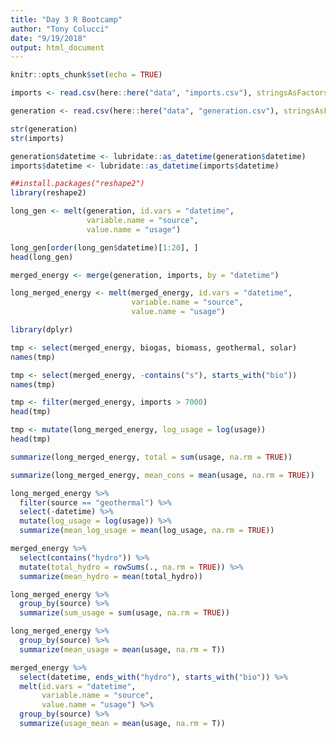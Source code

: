 ```yaml
---
title: "Day 3 R Bootcamp"
author: "Tony Colucci"
date: "9/19/2018"
output: html_document
---
```


```r
knitr::opts_chunk$set(echo = TRUE)
```

```r
imports <- read.csv(here::here("data", "imports.csv"), stringsAsFactors = FALSE)

generation <- read.csv(here::here("data", "generation.csv"), stringsAsFactors = FALSE)
```

```r
str(generation)
str(imports)
```

```r
generation$datetime <- lubridate::as_datetime(generation$datetime)
imports$datetime <- lubridate::as_datetime(imports$datetime)
```

```r
##install.packages("reshape2")
library(reshape2)

long_gen <- melt(generation, id.vars = "datetime",
                 variable.name = "source",
                 value.name = "usage")

long_gen[order(long_gen$datetime)[1:20], ]
head(long_gen)
```

```r
merged_energy <- merge(generation, imports, by = "datetime")

long_merged_energy <- melt(merged_energy, id.vars = "datetime",
                           variable.name = "source",
                           value.name = "usage")

```

```r
library(dplyr)

tmp <- select(merged_energy, biogas, biomass, geothermal, solar)
names(tmp)

tmp <- select(merged_energy, -contains("s"), starts_with("bio"))
names(tmp)
```

```r
tmp <- filter(merged_energy, imports > 7000)
head(tmp)
```

```r
tmp <- mutate(long_merged_energy, log_usage = log(usage))
head(tmp)
```

```r
summarize(long_merged_energy, total = sum(usage, na.rm = TRUE))

summarize(long_merged_energy, mean_cons = mean(usage, na.rm = TRUE))
```

```r
long_merged_energy %>%
  filter(source == "geothermal") %>%
  select(-datetime) %>%
  mutate(log_usage = log(usage)) %>%
  summarize(mean_log_usage = mean(log_usage, na.rm = TRUE))

```

```r
merged_energy %>%
  select(contains("hydro")) %>%
  mutate(total_hydro = rowSums(., na.rm = TRUE)) %>%
  summarize(mean_hydro = mean(total_hydro))
```

```r
long_merged_energy %>%
  group_by(source) %>%
  summarize(sum_usage = sum(usage, na.rm = TRUE))
```

```r
long_merged_energy %>%
  group_by(source) %>%
  summarize(mean_usage = mean(usage, na.rm = T))

merged_energy %>%
  select(datetime, ends_with("hydro"), starts_with("bio")) %>%
  melt(id.vars = "datetime",
       variable.name = "source",
       value.name = "usage") %>%
  group_by(source) %>%
  summarize(usage_mean = mean(usage, na.rm = T))

```

